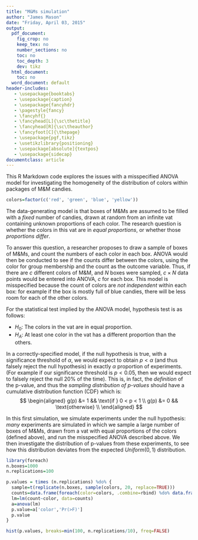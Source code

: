 ```yaml
---
title: "M&Ms simulation"
author: "James Mason"
date: "Friday, April 03, 2015"
output:
  pdf_document:
    fig_crop: no
    keep_tex: no
    number_sections: no
    toc: no
    toc_depth: 3
    dev: tikz
  html_document:
    toc: no
  word_document: default
header-includes:
   - \usepackage{booktabs}
   - \usepackage{caption}
   - \usepackage{fancyhdr}
   - \pagestyle{fancy}
   - \fancyhf{}
   - \fancyhead[L]{\sc\thetitle}
   - \fancyhead[R]{\sc\theauthor}
   - \fancyfoot[C]{\thepage}
   - \usepackage{pgf,tikz}
   - \usetikzlibrary{positioning}
   - \usepackage[absolute]{textpos}
   - \usepackage{sidecap}
documentclass: article
---
```


This R Markdown code explores the issues with a misspecified ANOVA model
for investigating the homogeneity of the distribution of colors within
packages of M&M candies.

```r
colors=factor(c('red', 'green', 'blue', 'yellow'))
```

The data-generating model is that boxes of M&Ms are assumed to be filled
with a _fixed_ number of candies, drawn at random from an infinite vat
containing unknown proportions of each color.
The research question is whether the colors in this vat are in
_equal proportions_, or whether those _proportions differ_.

To answer this question, a researcher proposes to draw a sample of
boxes of M&Ms, and count the numbers of each color in each box.
ANOVA would then be conducted to see if the counts
differ between the colors, using the color for group membership
and the count as the outcome variable. Thus, if there are
$c$ different colors of M&M, and $N$ boxes were sampled,
$c \times N$ data points would be entered into ANOVA,
$c$ for each box.
This model is misspecified because the count of colors
are _not independent_ within each box: for example if the
box is mostly full of blue candies, there will be less
room for each of the other colors.

For the statistical test implied by
the ANOVA model, hypothesis test is as follows:

* $H_0$: The colors in the vat are in equal proportion.
* $H_A$: At least one color in the vat has a different
proportion than the others.

In a correctly-specified model,  if the null hypothesis is true,
with a significance threshold of $\alpha$,
we would expect to obtain $p < \alpha$
(and thus falsely reject the null hypothesis)
in exactly $\alpha$ proportion of experiments. 
(For example if our significance threshold is $p<0.05$,
then we would expect to falsely reject the null 20% of
the time).  This is, in fact, the _definition_ of the
p-value, and thus
the _sampling distribution of p-values_ should have
a cumulative distribution function (CDF) which is:
$$
\begin{aligned}
  g(p) &= 1 && \text{if } 0 < p < 1   \\
  g(p) &= 0 && \text{otherwise}       \\
\end{aligned}
$$

In this first simulation, we simulate experiments under the
null hypothesis:
_many_ experiments are simulated in which we sample
a large number of boxes of M&Ms,
drawn from a vat with equal proportions of the colors (defined above),
and run the misspecified ANOVA described above. We then investigate
the distribution of p-values from these experiments, to see how this
distribution deviates from the expected $Uniform(0,1)$ distribution.

```r
library(foreach)
n.boxes=1000
n.replications=100

p.values = times (n.replications) %do% {
  sample=t(replicate(n.boxes, sample(colors, 20, replace=TRUE)))
  counts=data.frame(foreach(color=colors, .combine=rbind) %do% data.frame(color=color, count=apply(sample, 1, function(row) sum(row == color))))
  lm=lm(count~color, data=counts)
  a=anova(lm)
  p.value=a['color','Pr(>F)']
  p.value
}

hist(p.values, breaks=min(100, n.replications/10), freq=FALSE)
```

